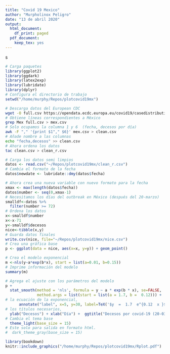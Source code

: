 ```yaml
---
title: "Covid 19 Mexico"
author: "Murpholinox Peligro"
date: "13 de abril 2020"
output:
  html_document:
    df_print: paged
  pdf_document:
    keep_tex: yes
---
```

s
```r
# Carga paquetes
library(ggplot2)
library(ggdark)
library(latex2exp)
library(lubridate)
library(dplyr)
# Configura el directorio de trabajo
setwd("/home/murphy/Repos/plotcovid19mx")
```

```bash
# Descarga datos del European CDC
wget -O full.csv https://opendata.ecdc.europa.eu/covid19/casedistribution/csv
# Obtiene líneas correspondientes a México
grep Mex full.csv > mex.csv
# Solo ocupamos la columna 1 y 6  (fecha, decesos por día)
awk -F "," '{print $1"," $6}' mex.csv > clean.csv
# Añade nombre a las columnas
echo "fecha,decesos" >> clean.csv
# Ahora ordena los datos
tac clean.csv > clean_r.csv
```

```r
# Carga los datos semi limpios
datos <- read.csv("~/Repos/plotcovid19mx/clean_r.csv")
# Cambia el formato de la fecha
datos$newdate <- lubridate::dmy(datos$fecha)
```

```r
# Ahora crea una nueva variable con nuevo formato para la fecha
xmax <- max(length(datos$fecha))
datos$number <- seq(0,xmax-1)
# Necesitamos los días del outbreak en México (después del 20-marzo)
smalldf<-datos %>%
  filter(number >= 72) 
# Ordena los datos
x<-smalldf$number
x<-x-71
y<-smalldf$decesos
nice<-tibble(x,y)
# Guarda datos finales
write.csv(nice, file="~/Repos/plotcovid19mx/nice.csv")
# Crea una gráfica base
p <- ggplot(data = nice, aes(x=x, y=y)) + geom_point()
```

```r
# Crea el modelo exponencial
m <-nls(y~a*exp(b*x), start = list(a=0.01, b=0.15))
# Imprime información del modelo
summary(m)
```

```r
# Agrega el ajuste con los parámetros del modelo
p +
  stat_smooth(method = 'nls', formula = y ~ a * exp(b * x), se=FALSE,
              method.args = list(start = list(a = 1.7, b =  0.12))) +
# la ecuación de la exponencial,
      annotate("label", x=5, y=30, label=TeX('$y  =  1.7  e^{0.12  x }$')) +
# los títulos necesarios,
  ylab("Decesos") + xlab("Día") +  ggtitle("Decesos por covid-19 (20-03/13-04)") +
# Cambia el tema base 
  theme_light(base_size = 15)
# Este solo para salida en formato html.
#  dark_theme_gray(base_size = 15)
```

```r
library(bookdown)
knitr::include_graphics("/home/murphy/Repos/plotcovid19mx/Rplot.pdf")
```


